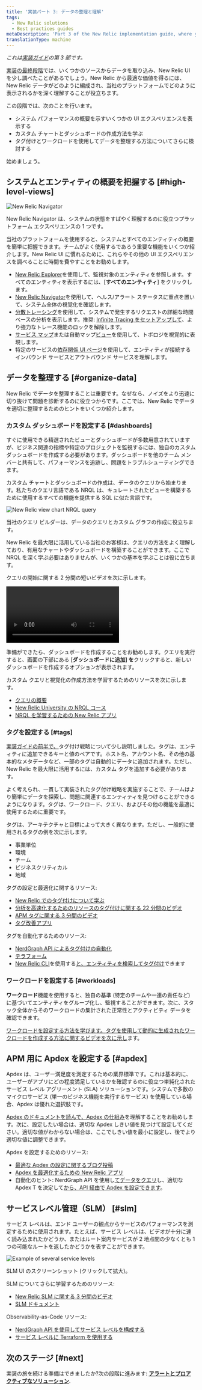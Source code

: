 ```yaml
---
title: '実装パート 3: データの整理と理解'
tags:
  - New Relic solutions
  - Best practices guides
metaDescription: 'Part 3 of the New Relic implementation guide, where you become acquainted with the New Relic UI and organize your data.'
translationType: machine
---
```





_これは[実装ガイド](/docs/new-relic-solutions/get-started/implementation-guide-intro)の第 3 部です。_

[実装の最終段階](/docs/new-relic-solutions/get-started/implementation-guide-instrument)では、いくつかのソースからデータを取り込み、New Relic UI を少し調べたことがあるでしょう。New Relic から最適な価値を得るには、New Relic データがどのように編成され、当社のプラットフォームでどのように表示されるかを深く理解することが役立ちます。

この段階では、次のことを行います。

* システム パフォーマンスの概要を示すいくつかの UI エクスペリエンスを表示する
* カスタム チャートとダッシュボードの作成方法を学ぶ
* タグ付けとワークロードを使用してデータを整理する方法についてさらに検討する

始めましょう。

## システムとエンティティの概要を把握する [#high-level-views]

<img
  title="New Relic Navigator"
  alt="New Relic Navigator"
  src={alertsNrnavigator}
/>

<figcaption>
  New Relic Navigator は、システムの状態をすばやく理解するのに役立つプラットフォーム エクスペリエンスの 1 つです。
</figcaption>

当社のプラットフォームを使用すると、システムとすべてのエンティティの概要を簡単に把握できます。チームがよく使用するであろう重要な機能をいくつか紹介します。New Relic UI に慣れるために、これらやその他の UI エクスペリエンスを調べることに時間を費やすことをお勧めします。

* [New Relic Explorer](/docs/new-relic-solutions/new-relic-one/core-concepts/new-relic-explorer-view-performance-across-apps-services-hosts)を使用して、監視対象のエンティティを参照します。すべてのエンティティを表示するには、\[**すべてのエンティティ**] をクリックします。
* [New Relic Navigator](/docs/new-relic-solutions/new-relic-one/core-concepts/new-relic-explorer-view-performance-across-apps-services-hosts/#view-navigator)を使用して、ヘルス/アラート ステータスに重点を置いて、システム全体の視覚化を確認します。
* [分散トレーシング](/docs/distributed-tracing/ui-data/understand-use-distributed-tracing-ui)を使用して、システムで発生するリクエストの詳細な時間ベースの分析を表示します。推奨: [Infinite Tracing をセットアップして](/docs/distributed-tracing/infinite-tracing/introduction-infinite-tracing)、より強力なトレース機能のロックを解除します。
* [サービス マップ](/docs/understand-dependencies/understand-system-dependencies/service-maps/introduction-service-maps)または自動マップ[ビュー](/docs/new-relic-one/use-new-relic-one/ui-data/automaps)を使用して、トポロジを視覚的に表現します。
* 特定のサービスの[依存関係 UI ページ](/docs/new-relic-one/use-new-relic-one/ui-data/explore-downstream-dependencies-new-relic-one)を使用して、エンティティが接続するインバウンド サービスとアウトバウンド サービスを理解します。

## データを整理する [#organize-data]

New Relic でデータを整理することは重要です。なぜなら、ノイズをより迅速に切り抜けて問題を診断するのに役立つからです。ここでは、New Relic でデータを適切に整理するためのヒントをいくつか紹介します。

### カスタム ダッシュボードを設定する [#dashboards]

すぐに使用できる精選されたビューとダッシュボードが多数用意されていますが、ビジネス関連の指標や特定のプロジェクトを監視するには、独自のカスタム ダッシュボードを作成する必要があります。ダッシュボードを他のチーム メンバーと共有して、パフォーマンスを追跡し、問題をトラブルシューティングできます。

カスタム チャートとダッシュボードの作成は、データのクエリから始まります。私たちのクエリ言語である NRQL は、キュレートされたビューを構築するために使用するすべての機能を提供する SQL に似た言語です。

<img
  title="new-relic-view-chart-nrql-query.png"
  alt="New Relic view chart NRQL query"
  src={alertsNewRelicViewChartNrqlQuery}
/>

<figcaption>
  当社のクエリ ビルダーは、データのクエリとカスタム グラフの作成に役立ちます。
</figcaption>

New Relic を最大限に活用している当社のお客様は、クエリの方法をよく理解しており、有用なチャートやダッシュボードを構築することができます。ここで NRQL を深く学ぶ必要はありませんが、いくつかの基本を学ぶことは役に立ちます。

クエリの開始に関する 2 分間の短いビデオを次に示します。

<Video
  id="4awnx2n1FRc"
  type="youtube"
/>

準備ができたら、ダッシュボードを作成することをお勧めします。クエリを実行すると、画面の下部にある \[**ダッシュボードに追加] を**クリックすると、新しいダッシュボードを作成するオプションが表示されます。

カスタム クエリと視覚化の作成方法を学習するためのリソースを次に示します。

* [クエリの概要](/docs/query-your-data/explore-query-data/get-started/introduction-querying-new-relic-data)
* [New Relic University の NRQL コース](https://learn.newrelic.com/writing-nrql-queries)
* [NRQL を学習するための New Relic アプリ](https://opensource.newrelic.com/projects/newrelic/nr1-learn-nrql)

### タグを設定する [#tags]

[実装ガイドの前半で、](/docs/new-relic-solutions/get-started/implementation-guide-planning-setup#data-organization)タグ付け戦略について少し説明しました。タグは、エンティティに追加できるキーと値のペアです。ホスト名、アカウント名、その他の基本的なメタデータなど、一部のタグは自動的にデータに追加されます。ただし、New Relic を最大限に活用するには、カスタム タグを追加する必要があります。

よく考えられ、一貫して実装されたタグ付け戦略を実施することで、チームはより簡単にデータを探索し、問題に関連するエンティティを見つけることができるようになります。タグは、ワークロード、クエリ、およびその他の機能を最適に使用するために重要です。

タグは、アーキテクチャと目標によって大きく異なります。ただし、一般的に使用されるタグの例を次に示します。

* 事業単位
* 環境
* チーム
* ビジネスクリティカル
* 地域

タグの設定と最適化に関するリソース:

* [New Relic でのタグ付けについて学ぶ](/docs/new-relic-solutions/new-relic-one/core-concepts/use-tags-help-organize-find-your-data)
* [分析を高速化するためのリソースのタグ付けに関する 22 分間のビデオ](https://www.youtube.com/watch?v=ytpBFviAJ0Y)
* [APM タグに関する 3 分間のビデオ](https://www.youtube.com/watch?v=JImDdncerko)
* [タグ改善アプリ](https://github.com/newrelic/nr1-tag-improver)

タグを自動化するためのリソース:

* [NerdGraph API によるタグ付けの自動化](/docs/apis/nerdgraph/examples/nerdgraph-tagging-api-tutorial)
* [テラフォーム](https://registry.terraform.io/providers/newrelic/newrelic/latest/docs/resources/entity_tags)
* [New Relic CLI](https://developer.newrelic.com/automate-workflows/get-started-new-relic-cli)を使用する[と、エンティティを検索してタグ付け](https://developer.newrelic.com/automate-workflows/5-mins-tag-resources)できます

### ワークロードを設定する [#workloads]

**ワークロード**機能を使用すると、独自の基準 (特定のチームや一連の責任など) に基づいてエンティティをグループ化し、監視することができます。次に、スタック全体からそのワークロードの集計された正常性とアクティビティ データを確認できます。

[ワークロードを設定する方法を学びます。](/docs/new-relic-solutions/new-relic-one/workloads/workloads-isolate-resolve-incidents-faster)[タグを使用して動的に生成されたワークロードを作成する方法に関するビデオを次に示し](https://www.youtube.com/watch?v=nXCH_3XjGkQ)ます。

## APM 用に Apdex を設定する [#apdex]

Apdex は、ユーザー満足度を測定するための業界標準です。これは基本的に、ユーザーがアプリにどの程度満足しているかを確認するのに役立つ単純化されたサービス レベル アグリーメント (SLA) ソリューションです。システムで多数のマイクロサービス (単一のビジネス機能を実行するサービス) を使用している場合、Apdex は優れた選択肢です。

[Apdex のドキュメントを読んで、Apdex の仕組み](/docs/apm/new-relic-apm/apdex/apdex-measure-user-satisfaction)を理解することをお勧めします。次に、設定したい場合は、適切な Apdex しきい値を見つけて設定してください。適切な値がわからない場合は、ここでしきい値を最小に設定し、後でより適切な値に調整できます。

Apdex を設定するためのリソース:

* [最適な Apdex の設定に関するブログ投稿](https://newrelic.com/blog/best-practices/how-to-choose-apdex-t)
* [Apdex を最適化するための New Relic アプリ](https://opensource.newrelic.com/projects/newrelic/nr1-apdex-optimizer)
* 自動化のヒント: NerdGraph API を使用し[てデータをクエリ](/docs/apis/nerdgraph/examples/nerdgraph-nrql-tutorial)し、適切な Apdex T を決定して[から、API 経由で Apdex を設定できます](/docs/apis/nerdgraph/examples/apm-config-nerdgraph)。

## サービスレベル管理（SLM） [#slm]

サービス レベルは、エンド ユーザーの観点からサービスのパフォーマンスを測定するために使用されます。たとえば、サービス レベルは、ビデオが十分に速く読み込まれたかどうか、またはルート案内サービスが 2 地点間の少なくとも 1 つの可能なルートを返したかどうかを表すことができます。

<img
  title="Example of several service levels.png"
  alt="Example of several service levels"
  src={alertsServiceLevelsIntro}
/>

<figcaption>
  SLM UI のスクリーンショット (クリックして拡大)。
</figcaption>

SLM についてさらに学習するためのリソース:

* [New Relic SLM に関する 3 分間のビデオ](https://www.youtube.com/watch?v=tIwAjmUmbwc)
* [SLM ドキュメント](/docs/service-level-management/intro-slm)

Observability-as-Code リソース:

* [NerdGraph API を使用してサービス レベルを構成する](/docs/apis/nerdgraph/examples/nerdgraph-slm)
* [サービス レベルに Terraform を使用する](https://registry.terraform.io/providers/newrelic/newrelic/latest/docs/resources/service_level)

## 次のステージ [#next]

実装の旅を続ける準備はできましたか?次の段階に進みます: [**アラートとプロアクティブなソリューション**](/docs/new-relic-solutions/get-started/implementation-guide-alerting-proactive-solutions/).